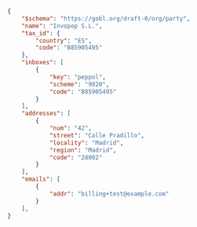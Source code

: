 ```json Peppol party example
{
    "$schema": "https://gobl.org/draft-0/org/party",
    "name": "Invopop S.L.",
    "tax_id": {
        "country": "ES",
        "code": "B85905495"
    },
    "inboxes": [
        {
            "key": "peppol",
            "scheme": "9920",
            "code": "B85905495"
        }
    ],
    "addresses": [
        {
            "num": "42",
            "street": "Calle Pradillo",
            "locality": "Madrid",
            "region": "Madrid",
            "code": "28002"
        }
    ],
    "emails": [
        {
            "addr": "billing+test@example.com"
        }
    ],
}
```